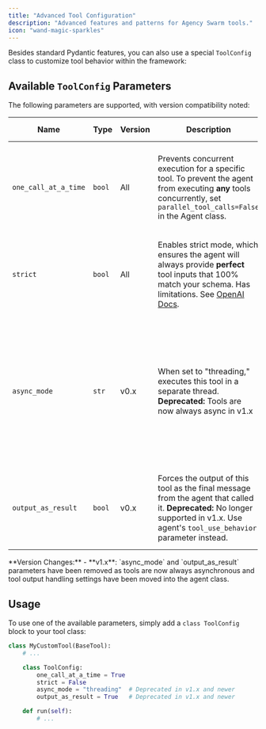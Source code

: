```yaml
---
title: "Advanced Tool Configuration"
description: "Advanced features and patterns for Agency Swarm tools."
icon: "wand-magic-sparkles"
---
```


Besides standard Pydantic features, you can also use a special `ToolConfig` class to customize tool behavior within the framework:

## Available `ToolConfig` Parameters

The following parameters are supported, with version compatibility noted:

| Name               | Type    | Version | Description                                                                                                      | When to Use                                                                                          | Default Value |
|--------------------|---------|---------|------------------------------------------------------------------------------------------------------------------|------------------------------------------------------------------------------------------------------|---------------|
| `one_call_at_a_time` | `bool` | All     | Prevents concurrent execution for a specific tool. To prevent the agent from executing **any** tools concurrently, set `parallel_tool_calls=False` in the Agent class. | Use for database operations, API calls with rate limits, or actions that depend on previous results. | `False`         |
| `strict`             | `bool` | All     | Enables strict mode, which ensures the agent will always provide **perfect** tool inputs that 100% match your schema. Has limitations. See [OpenAI Docs](https://platform.openai.com/docs/guides/structured-outputs#supported-schemas). | Use for mission-critical tools or tools that have nested Pydantic model schemas.                     | `False`         |
| `async_mode`     | `str` | v0.x  | When set to "threading," executes this tool in a separate thread.  **Deprecated:** Tools are now always async in v1.x | Use when your agent needs to execute multiple tools or the same tool multiple times in a single message to decrease latency. Beware of resource allocation. | `None`      |
| `output_as_result` | `bool` | v0.x | Forces the output of this tool as the final message from the agent that called it.  **Deprecated:** No longer supported in v1.x. Use agent's `tool_use_behavior` parameter instead. | Only recommended for very specific use cases and only if you know what you're doing. | `False`    |

<Info>
**Version Changes:**
- **v1.x**: `async_mode` and `output_as_result` parameters have been removed as tools are now always asynchronous and tool output handling settings have been moved into the agent class.
</Info>

## Usage

To use one of the available parameters, simply add a `class ToolConfig` block to your tool class:

```python
class MyCustomTool(BaseTool):
    # ...

    class ToolConfig:
        one_call_at_a_time = True
        strict = False
        async_mode = "threading"  # Deprecated in v1.x and newer
        output_as_result = True   # Deprecated in v1.x and newer

    def run(self):
        # ...
```
